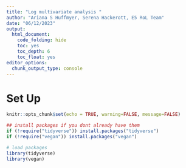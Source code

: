 ```yaml
---
title: "Log multivariate analysis "
author: "Ariana S Huffmyer, Serena Hackerott, E5 RoL Team"
date: "06/12/2023"
output: 
  html_document:
    code_folding: hide
    toc: yes
    toc_depth: 6
    toc_float: yes
editor_options: 
  chunk_output_type: console
--- 
```


# Set Up    
```r
knitr::opts_chunk$set(echo = TRUE, warning=FALSE, message=FALSE)
```

```r
## install packages if you dont already have them
if (!require("tidyverse")) install.packages("tidyverse")
if (!require("vegan")) install.packages("vegan")

# load packages
library(tidyverse)
library(vegan)

```
